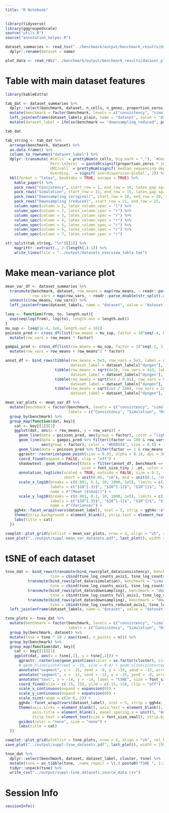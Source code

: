 ```yaml
---
title: "R Notebook"
---
```





```r
library(tidyverse)
library(gggroupedscale)
source("utils.R")
source("annotation_helper.R")
```



```r
dataset_summaries <- read_tsv("../benchmark/output/benchmark_results/dataset_summaries.tsv") %>%
  dplyr::rename(dataset = name)

plot_data <- read_rds("../benchmark/output/benchmark_results/dataset_plot_data.RDS")
```

# Table with main dataset features

```r
library(kableExtra)
```


```r
tab_dat <- dataset_summaries %>%
  dplyr::select(benchmark, dataset, n_cells, n_genes, proportion_zeros, quantile099_count, `median_sequencing-depth`, `overdispersion-global`) %>%
  mutate(benchmark = factor(benchmark, levels = c("consistency", "simulation", "downsampling_full", "downsampling_reduced"))) %>%
  left_join(enframe(dataset_labels_plain, name = "dataset", value = "dataset_label")) %>%
  mutate(dataset_label = ifelse(benchmark == "downsampling_reduced", paste0(dataset_label, " "), dataset_label))

tab_dat
```

```r
tab_string <- tab_dat %>%
  arrange(benchmark, dataset) %>%
  as.data.frame() %>%
  column_to_rownames("dataset_label") %>%
  dplyr::transmute(`#Cells` = prettyNum(n_cells, big.mark = ","), `#Genes` = prettyNum(n_genes, big.mark = ","), 
                   `Perc.\nZeros` = paste0(signif(proportion_zeros * 100, 2),"%"), `99%\nQuant` = quantile099_count,
                   `UMI/cell` = prettyNum(signif(`median_sequencing-depth`, digits = 3), big.mark = ","),
                   `Overdisp.` = signif(`overdispersion-global`, 2)) %>%
  kbl(format = "latex", booktabs = TRUE, escape = TRUE) %>%
    kable_paper() %>%
    pack_rows("Consistency", start_row = 1, end_row = 10, latex_gap_space = "0mm") %>%
    pack_rows("Simulation", start_row = 11, end_row = 15, latex_gap_space = "3mm") %>%
    pack_rows("Downsampling (original)", start_row = 16, end_row = 20, latex_gap_space = "3mm") %>%
    pack_rows("Downsampling (reduced)", start_row = 21, end_row = 25, latex_gap_space = "3mm") %>%
    column_spec(column = 1, latex_column_spec = "l") %>%
    column_spec(column = 2, latex_column_spec = "r") %>%
    column_spec(column = 3, latex_column_spec = "r") %>%
    column_spec(column = 4, latex_column_spec = "r") %>%
    column_spec(column = 5, latex_column_spec = "r") %>%
    column_spec(column = 6, latex_column_spec = "r") %>%
    column_spec(column = 7, latex_column_spec = "r") 

str_split(tab_string, "\n")[[1]] %>%
    magrittr::extract(., 2:(length(.)-1)) %>%
    write_lines(file = "../output/datasets_overview_table.tex")
```

# Make mean-variance plot

```r
mean_var_df <- dataset_summaries %>%
  transmute(benchmark, dataset, row_means = map(row_means, ~ readr::parse_double(str_split(.x, ",")[[1]])),
            row_vars = map(row_vars, ~ readr::parse_double(str_split(.x, ",")[[1]]))) %>%
  unnest(c(row_means, row_vars)) %>%
  left_join(enframe(dataset_labels, name = "dataset", value = "dataset_label"))
```

```r
lseq <- function(from, to, length.out){
  exp(seq(log(from), log(to), length.out = length.out))
}
mu_sup <- lseq(1e-4, 1e6, length.out = 101)
poisson_pred <- cross_df(list(row_means = mu_sup, factor = 10^seq(-4, 6))) %>%
  mutate(row_vars = row_means * factor)

gampoi_pred <- cross_df(list(row_means = mu_sup, factor = 10^seq(-2, 2, by = 2))) %>%
  mutate(row_vars = row_means + row_means^2 * factor) 
```


```r
annot_df <- bind_rows(tibble(row_means = 5e3, row_vars = 5e3, label = r"($\mathbb{V}\textrm{ar}=\mu$)",
                             dataset_label = dataset_labels["dyngen"], benchmark = "Simulation", hjust = 0, vjust = 0.5, angle = 45),
                      tibble(row_means = sqrt(4e3), row_vars = 4e3, label = r"($\mathbb{V}\textrm{ar}=\mu+1\mu^2$)",
                             dataset_label = dataset_labels["dyngen"], benchmark = "Simulation", hjust = 0, vjust = 0.4, angle = atan(2) / pi * 180),
                      tibble(row_means = sqrt(5e3 / 0.01), row_vars = 5e3, label = r"($\mathbb{V}\textrm{ar}=\mu+0.01\mu^2$)",
                             dataset_label = dataset_labels["dyngen"], benchmark = "Simulation", hjust = 0, vjust = 0.4, angle = atan(2) / pi * 180),
                      tibble(row_means = sqrt(2e3 / 100), row_vars = 2e3, label = r"($\mathbb{V}\textrm{ar}=\mu+100\mu^2$)",
                             dataset_label = dataset_labels["dyngen"], benchmark = "Simulation", hjust = 0, vjust = 0.4, angle = atan(2) / pi * 180))

mean_var_plots <- mean_var_df %>%
  mutate(benchmark = factor(benchmark, levels = c("consistency", "simulation", "downsampling_full", "downsampling_reduced"),
                            labels = c("Consistency", "Simulation", "Downsampling (original)", "Downsampling (reduced)"))) %>%
  group_by(benchmark) %>%
  group_map(function(dat, key){
    cat <- key[[1]][1]
    ggplot(dat, aes(x = row_means, y = row_vars)) +
      geom_line(data = poisson_pred, aes(group = factor), color = "lightgray", size = 0.1) +
      geom_line(data = gampoi_pred %>% filter((factor == 100 & row_vars < 1.5e3) | (factor != 100 & row_vars < 4e3)),
                aes(group = factor), color = "#DEB554", size = 0.4) +
      geom_line(data = poisson_pred %>% filter(factor == 1 & row_means < 4e3), aes(group = factor), color = "#C981DE", size = 0.8) +
      ggrastr::rasterize(geom_point(size = 0.01, alpha = 0.1), dpi = 300) +
      coord_fixed(expand = FALSE, clip = "off") +
      shadowtext::geom_shadowtext(data = filter(annot_df, benchmark == cat), aes(label = label, angle = angle, hjust = hjust, vjust = vjust),
                                  size = font_size_tiny / .pt, color = "black", bg.colour = "white", parse = FALSE) +
      annotation_logticks(scaled = TRUE, outside = FALSE, size = 0.2,
                          short = unit(0.05, "cm"), mid = unit(0.1, "cm"), long = unit(0.15, "cm")) +
      scale_x_log10(breaks = c(0.001, 0.1, 10, 1000, 1e5), limits = c(1e-3, 1e5),
                    labels = c("$10^{-3}$", "$10^{-1}$", "$10^{}$", "$10^3$", "$10^5$"),
                    name = r"(Mean ($\mu$))") +
      scale_y_log10(breaks = c(0.001, 0.1, 10, 1000, 1e5), limits = c(1e-3, 1e6),
                    labels = c("$10^{-3}$", "$10^{-1}$", "$10^{}$", "$10^3$", "$10^5$"),
                    name = r"(Variance)") +
    ggh4x::facet_wrap2(vars(dataset_label), ncol = 5, strip = ggh4x::strip_vanilla(clip = "off")) +
    theme(strip.background = element_blank(), strip.text = element_text(hjust = 0), panel.spacing.x = unit(4, "mm")) +
    labs(title = cat)
  })

cowplot::plot_grid(plotlist = mean_var_plots, nrow = 4, align = "vh", rel_heights = c(2.2, 1.3, 1.3, 1.3), axis = "l")
save_plot("../output/suppl-mean_var_datasets.pdf", last_plot(), width = 150, height = 180, units = "mm", latex_support = TRUE)
```


# tSNE of each dataset

```r
tnse_dat <- bind_rows(transmute(bind_rows(plot_data$consistency), benchmark = "consistency", dataset = name, cluster, 
                    tsne = cbind(tsne_log_counts_axis1, tsne_log_counts_axis2)),
          transmute(bind_rows(plot_data$simulation), benchmark = "simulation", dataset = simulator, cluster, 
                    tsne = cbind(tsne_log_counts_axis1, tsne_log_counts_axis2)),
          transmute(bind_rows(plot_data$downsampling), benchmark = "downsampling_full", dataset = name, cluster, 
                    tsne = cbind(tsne_log_counts_full_axis1, tsne_log_counts_full_axis2)),
          transmute(bind_rows(plot_data$downsampling), benchmark = "downsampling_reduced", dataset = name, cluster, 
                    tsne = cbind(tsne_log_counts_reduced_axis1, tsne_log_counts_reduced_axis2))) %>%
  left_join(enframe(dataset_labels, name = "dataset", value = "dataset_label"))
```

```r
tsne_plots <- tnse_dat %>%
  mutate(benchmark = factor(benchmark, levels = c("consistency", "simulation", "downsampling_full", "downsampling_reduced"),
                            labels = c("Consistency", "Simulation", "Downsampling (original)", "Downsampling (reduced)"))) %>%
  group_by(benchmark, dataset) %>%
  mutate(tsne = tsne * 10 / max(tsne), n_points = n()) %>%
  group_by(benchmark) %>%
  group_map(function(dat, key){
    cat <- key[[1]][1]
    ggplot(dat, aes(x = tsne[,1], y = tsne[,2])) +
      ggrastr::rasterise(geom_point(aes(color = as.factor(cluster), size = 1/n_points)), dpi = 300, dev = "ragg", scale = 0.25) +
      # geom_hline(yintercept = -15, size = 0.4) + geom_vline(xintercept = -15, size = 0.4) +
      annotate("segment", x = -15, xend = -9, y = -15, yend = -15, arrow = arrow(length = unit(0.5, "mm"))) +
      annotate("segment", x = -15, xend = -15, y = -15, yend = -9, arrow = arrow(length = unit(0.5, "mm"))) +
      annotate("text", x = -14, y = -14, label = "tSNE", size = font_size_tiny / .pt, vjust = 0, hjust = 0) +
      coord_fixed(xlim = c(-15, 15), ylim = c(-15, 15), clip = "off") +
      scale_x_continuous(expand = expansion(0)) +
      scale_y_continuous(expand = expansion(0)) +
      scale_size(range = c(1e-6, 2)) +
      ggh4x::facet_wrap2(vars(dataset_label), ncol = 5, strip = ggh4x::strip_vanilla(clip = "off")) +
      theme(axis.ticks = element_blank(), axis.text = element_blank(), axis.line = element_blank(),
            axis.title = element_blank(), panel.spacing.x = unit(3, "mm"),
            strip.text = element_text(size = font_size_small), strip.background = element_blank()) +
      guides(color = "none", size = "none") +
      labs(title = cat)
  })

cowplot::plot_grid(plotlist = tsne_plots, nrow = 4, align = "vh", rel_heights = c(2.2, 1.2, 1.2, 1.2), axis = "l")
save_plot("../output/suppl-tsne_datasets.pdf", last_plot(), width = 150, height = 180, units = "mm", latex_support = TRUE)
```

```r
tnse_dat %>%
  dplyr::select(benchmark, dataset, dataset_label, cluster, tsne) %>%
  mutate(tsne = as_tibble(tsne, .name_repair = \(.) paste0("TSNE_", 1:2))) %>%
  tidyr::unpack(tsne) %>%
  write_csv("../output/suppl-tsne_datasets_source_data.csv")
```


# Session Info

```r
sessionInfo()
```
